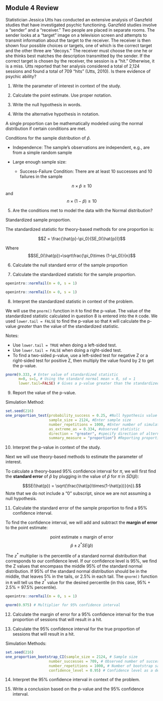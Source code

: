 ## Module 4 Review

Statistician Jessica Utts has conducted an extensive analysis of Ganzfeld studies that have investigated psychic functioning. Ganzfeld studies involve a "sender" and a "receiver." Two people are placed in separate rooms.  The sender looks at a "target" image on a television screen and attempts to transmit information about the target to the receiver.  The receiver is then shown four possible choices or targets, one of which is the correct target and the other three are "decoys."  The receiver must choose the one he or she thinks best matches the description transmitted by the sender.  If the correct target is chosen by the receiver, the session is a "hit."  Otherwise, it is a miss.  Utts reported that her analysis considered a total of 2,124 sessions and found a total of 709 "hits" (Utts, 2010).  Is there evidence of psychic ability?

1.	Write the parameter of interest in context of the study.

\vspace{0.6in}


2.  Calculate the point estimate.  Use proper notation.

\vspace{0.3in}

3.  Write the null hypothesis in words.

\vspace{0.6in}

4.  Write the alternative hypothesis in notation.

\vspace{0.2in}

A single proportion can be mathematically modeled using the normal distribution if certain conditions are met.

Conditions for the sample distribution of $\hat{p}$.

* Independence: The sample’s observations are independent, e.g., are from a simple random sample

* Large enough sample size:  

    * Success-Failure Condition: There are at least 10 successes and 10 failures in the sample 

$$n \times \hat{p} \ge 10$$ and $$n \times (1-\hat{p}) \ge 10$$

5. Are the conditions met to model the data with the Normal distribution?

\vspace{0.6in}

Standardized sample proportion. 

The standardized statistic for theory-based methods for one proportion is:

$$Z = \frac{\hat{p}-\pi_0}{SE_0(\hat{p})}$$

Where $$SE_0(\hat{p})=\sqrt\frac{\pi_0\times (1-\pi_0)}{n}$$


6. Calculate the null standard error of the sample proportion

\vspace{0.6in}

7. Calculate the standardized statistic for the sample proportion.

\vspace{0.4in}

```r
openintro::normTail(m = 0, s = 1)
```

```r
openintro::normTail(m = 0, s = 1)
```

\newpage

8. Interpret the standardized statistic in context of the problem.

\vspace{1in}

We will use the `pnorm()` function in `R` to find the p-value. The value of the standardized statistic calculated in question 8 is entered into the `R` code.  We used `lower.tail = FALSE` to find the p-value so that `R` will calculate the p-value *greater* than the value of the standardized statistic.  

Notes:

* Use `lower.tail = TRUE` when doing a left-sided test.
* Use `lower.tail = FALSE` when doing a right-sided test.
* To find a two-sided p-value, use a left-sided test for negative Z or a right-sided test for positive Z, then multiply the value found by 2 to get the p-value.

```r
pnorm(9.333, # Enter value of standardized statistic
      m=0, s=1, # Using the standard normal mean = 0, sd = 1
      lower.tail=FALSE) # Gives a p-value greater than the standardized statistic
```

9. Report the value of the p-value.

\vspace{0.1in}

Simulation Method:
```r
set.seed(216)
one_proportion_test(probability_success = 0.25, #Null hypothesis value
                    sample_size = 2124, #Enter sample size
                    number_repetitions = 1000, #Enter number of simulations
                    as_extreme_as = 0.334, #observed statistic
                    direction = "greater", #specify direction of alternative hypothesis
                    summary_measure = "proportion") #Reporting proportion or number of successes?

```

10.  Interpret the p-value in context of the study.

\vspace{0.8in}

Next we will use theory-based methods to estimate the parameter of interest.  

To calculate a theory-based 95\% confidence interval for $\pi$, we will first find the **standard error** of $\hat{p}$ by plugging in the value of $\hat{p}$ for $\pi$ in $SD(\hat{p})$:

$$SE(\hat{p}) = \sqrt{\frac{\hat{p}\times(1-\hat{p})}{n}}.$$
Note that we do not include a "0" subscript, since we are not assuming a null hypothesis. 

11.  Calculate the standard error of the sample proportion to find a 95\% confidence interval.

\vspace{0.5in}

To find the confidence interval, we will add and subtract the **margin of error** to the point estimate:

$$\text{point estimate}\pm\text{margin of error}$$
$$\hat{p}\pm z^* SE(\hat{p})$$

The $z^*$ multiplier is the percentile of a standard normal distribution that corresponds to our confidence level. If our confidence level is 95\%, we find the Z values that encompass the middle 95\% of the standard normal distribution.  If 95\% of the standard normal distribution should be in the middle, that leaves 5\% in the tails, or 2.5\% in each tail.  The `qnorm()` function in `R` will tell us the $z^*$ value for the desired percentile (in this case, 95\% + 2.5\% = 97.5\% percentile). 

```r
openintro::normTail(m = 0, s = 1)
```

```r
qnorm(0.975) # Multiplier for 95% confidence interval
```
12.  Calculate the margin of error for a 95\% confidence interval for the true proportion of sessions that will result in a hit.

\vspace{0.6in}

13.  Calculate the 95\% confidence interval for the true proportion of sessions that will result in a hit. 

\vspace{1in}

\newpage

Simulation Methods:
```r
set.seed(216)
one_proportion_bootstrap_CI(sample_size = 2124, # Sample size
                    number_successes = 709, # Observed number of successes
                    number_repetitions = 1000, # Number of bootstrap samples to use
                    confidence_level = 0.95) # Confidence level as a decimal
```

14.  Interpret the 95\% confidence interval in context of the problem.
\vspace{0.6in}

15.  Write a conclusion based on the p-value and the 95\% confidence interval.

\vspace{0.6in}

\newpage